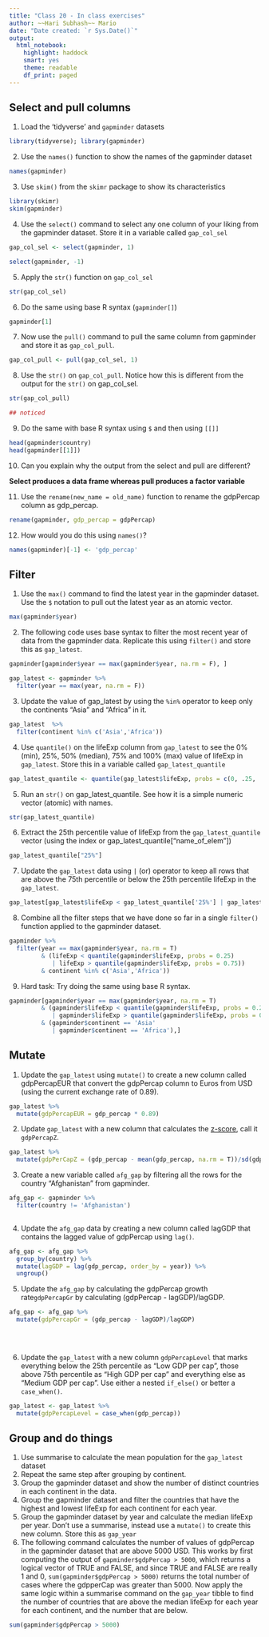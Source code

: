 ```yaml
---
title: "Class 20 - In class exercises"
author: ~~Hari Subhash~~ Mario
date: "Date created: `r Sys.Date()`"
output:
  html_notebook:
    highlight: haddock
    smart: yes
    theme: readable
    df_print: paged
---
```


## Select and pull columns

1. Load the 'tidyverse' and `gapminder` datasets

```r
library(tidyverse); library(gapminder)


```


2. Use the `names()` function to show the names of the gapminder dataset

```r
names(gapminder)
```



3. Use `skim()` from the `skimr` package to show its characteristics

```r
library(skimr)
skim(gapminder)
```


4. Use the `select()` command to select any one column of your liking from the gapminder dataset. Store it in a variable called `gap_col_sel`

```r
gap_col_sel <- select(gapminder, 1)

select(gapminder, -1)
```


5. Apply the `str()` function on `gap_col_sel`

```r
str(gap_col_sel)
```


6. Do the same using base R syntax (`gapminder[]`)

```r
gapminder[1]
```


7. Now use the `pull()` command to pull the same column from gapminder and store it as `gap_col_pull`.

```r
gap_col_pull <- pull(gap_col_sel, 1)
```


8. Use the `str()` on `gap_col_pull`. Notice how this is different from the output for the `str()` on gap_col_sel.

```r
str(gap_col_pull)

## noticed
```


9. Do the same with base R syntax using `$` and then using `[[]]`

```r
head(gapminder$country)
head(gapminder[[1]])
```


10. Can you explain why the output from the select and pull are different?

**Select produces a data frame whereas pull produces a factor variable**

11. Use the `rename(new_name = old_name)` function to rename the gdpPercap column as gdp_percap.

```r
rename(gapminder, gdp_percap = gdpPercap)
```



12. How would you do this using `names()`?

```r
names(gapminder)[-1] <- 'gdp_percap'
```


## Filter
1. Use the `max()` command to find the latest year in the gapminder dataset. Use the `$` notation to pull out the latest year as an atomic vector.

```r
max(gapminder$year)
```



2. The following code uses base syntax to filter the most recent year of data from the gapminder data. Replicate this using `filter()` and store this as `gap_latest`.
```r
gapminder[gapminder$year == max(gapminder$year, na.rm = F), ]

gap_latest <- gapminder %>%
  filter(year == max(year, na.rm = F))

```
3. Update the value of gap_latest by using the `%in%` operator to keep only the continents "Asia" and "Africa" in it. 

```r
gap_latest  %>%
  filter(continent %in% c('Asia','Africa'))
```


4. Use `quantile()` on the lifeExp column from `gap_latest` to see the 0% (min), 25%, 50% (median), 75% and 100% (max) value of lifeExp in `gap_latest`. Store this in a variable called `gap_latest_quantile`

```r
gap_latest_quantile <- quantile(gap_latest$lifeExp, probs = c(0, .25, .5, .75, 1))
```


5. Run an `str()` on gap_latest_quantile. See how it is a simple numeric vector (atomic) with names.

```r
str(gap_latest_quantile)
```


6. Extract the 25th percentile value of lifeExp from the `gap_latest_quantile` vector (using the index or gap_latest_quantile["name_of_elem"])

```r
gap_latest_quantile["25%"]
```


7. Update the  `gap_latest` data using `|` (or) operator to keep all rows that are above the 75th percentile or below the 25th percentile lifeExp in the `gap_latest`.

```r
gap_latest[gap_latest$lifeExp < gap_latest_quantile['25%'] | gap_latest$lifeExp > gap_latest_quantile['75%'],]
```


8. Combine all the filter steps that we have done so far in a single `filter()` function applied to the gapminder dataset.

```r
gapminder %>%
  filter(year == max(gapminder$year, na.rm = T)
         & (lifeExp < quantile(gapminder$lifeExp, probs = 0.25)
            | lifeExp > quantile(gapminder$lifeExp, probs = 0.75))
         & continent %in% c('Asia','Africa'))
```




9. Hard task: Try doing the same using base R syntax.

```r

gapminder[gapminder$year == max(gapminder$year, na.rm = T)
         & (gapminder$lifeExp < quantile(gapminder$lifeExp, probs = 0.25)
            | gapminder$lifeExp > quantile(gapminder$lifeExp, probs = 0.75))
         & (gapminder$continent == 'Asia'
            | gapminder$continent == 'Africa'),]
```



## Mutate
1. Update the `gap_latest` using `mutate()` to create a new column called gdpPercapEUR that convert the gdpPercap column to Euros from USD (using the current exchange rate of 0.89).

```r
gap_latest %>%
  mutate(gdpPercapEUR = gdp_percap * 0.89)
```


2. Update  `gap_latest` with a new column that calculates the [z-score](https://en.wikipedia.org/wiki/Standard_score), call it `gdpPercapZ`.

```r
gap_latest %>%
  mutate(gdpPerCapZ = (gdp_percap - mean(gdp_percap, na.rm = T))/sd(gdp_percap))
```


3. Create a new variable called `afg_gap` by filtering all the rows for the country "Afghanistan" from gapminder.

```r
afg_gap <- gapminder %>%
  filter(country != 'Afghanistan')
  
```


4. Update the `afg_gap` data by creating a new column called lagGDP that contains the lagged value of gdpPercap using `lag()`.

```r
afg_gap <- afg_gap %>%
  group_by(country) %>%
  mutate(lagGDP = lag(gdp_percap, order_by = year)) %>%
  ungroup()
```


5. Update the `afg_gap` by calculating the gdpPercap growth rate`gdpPercapGr` by calculating (gdpPercap - lagGDP)/lagGDP.

```r
afg_gap <- afg_gap %>%
  mutate(gdpPercapGr = (gdp_percap - lagGDP)/lagGDP)
  
         
         
```


6. Update the `gap_latest` with a new column `gdpPercapLevel` that marks everything below the 25th percentile as "Low GDP per cap", those above 75th percentile as "High GDP per cap" and everything else as "Medium GDP per cap". Use either a nested `if_else()` or better a `case_when()`.

```r
gap_latest <- gap_latest %>%
  mutate(gdpPercapLevel = case_when(gdp_percap))
```



## Group and do things
1. Use summarise to calculate the mean population for the `gap_latest` dataset
2. Repeat the same step after grouping by continent.
3. Group the gapminder dataset and show the number of distinct countries in each continent in the data.
4. Group the gapminder dataset and filter the countries that have the highest and lowest lifeExp for each continent for each year.
5. Group the gapminder dataset by year and calculate the median lifeExp per year. Don't use a summarise, instead use a `mutate()` to create this new column. Store this as `gap_year`
6. The following command calculates the number of values of gdpPercap in the gapminder dataset that are above 5000 USD. This works by first computing the output of `gapminder$gdpPercap > 5000`, which returns a logical vector of TRUE and FALSE, and since TRUE and FALSE are really 1 and 0, `sum(gapminder$gdpPercap > 5000)` returns the total number of cases where the gdpperCap was greater than 5000. Now apply the same logic within a summarise command on the `gap_year` tibble to find the number of countries that are above the median lifeExp for each year for each continent, and the number that are below.
```r
sum(gapminder$gdpPercap > 5000)
```







